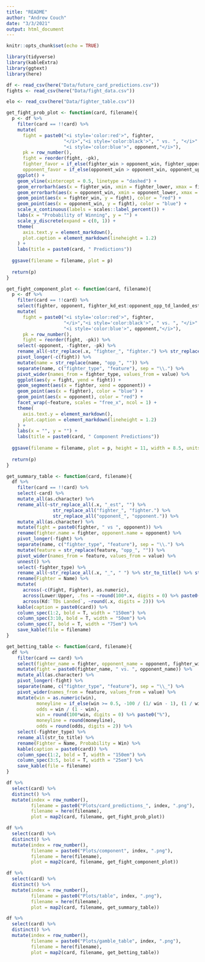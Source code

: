 ```yaml
---
title: "README"
author: "Andrew Couch"
date: "3/3/2021"
output: html_document
---
```


```r
knitr::opts_chunk$set(echo = TRUE)
```

```r
library(tidyverse)
library(kableExtra)
library(ggtext)
library(here)

df <- read_csv(here("Data/future_card_predictions.csv"))
fights <- read_csv(here("Data/fight_data.csv"))

elo <- read_csv(here("Data/fighter_table.csv"))
```


```r
get_fight_prob_plot <- function(card, filename){
  p <- df %>% 
    filter(card == !!card) %>% 
    mutate(
      fight = paste0("<i style='color:red'>", fighter, 
                     "</i>","<i style='color:black'>", " vs. ", "</i>" ,
                     "<i style='color:blue'>", opponent,"</i>"),
      pk = row_number(),
      fight = reorder(fight, -pk),
      fighter_favor = if_else(fighter_win > opponent_win, fighter_upper + 0.1, fighter_lower -0.1),
      opponent_favor = if_else(opponent_win > opponent_win, opponent_upper + 0.1, opponent_lower -0.1)) %>%   
    ggplot() + 
    geom_vline(xintercept = 0.5, linetype = "dashed") + 
    geom_errorbarh(aes(x = fighter_win, xmin = fighter_lower, xmax = fighter_upper, y = fight), color = "red") + 
    geom_errorbarh(aes(x = opponent_win, xmin = opponent_lower, xmax = opponent_upper, y = fight), color = "blue") + 
    geom_point(aes(x = fighter_win, y = fight), color = "red") + 
    geom_point(aes(x = opponent_win, y = fight), color = "blue") + 
    scale_x_continuous(labels = scales::label_percent()) + 
    labs(x = "Probability of Winning", y = "") +
    scale_y_discrete(expand = c(0, 1)) + 
    theme(
      axis.text.y = element_markdown(),
      plot.caption = element_markdown(lineheight = 1.2)
    ) + 
    labs(title = paste0(card, " Predictions"))
  
  ggsave(filename = filename, plot = p)
  
  return(p)
}

get_fight_component_plot <- function(card, filename){
  p <- df %>% 
    filter(card == !!card) %>%  
    select(fighter, opponent, fighter_kd_est:opponent_opp_td_landed_est) %>% 
    mutate(
      fight = paste0("<i style='color:red'>", fighter, 
                     "</i>","<i style='color:black'>", " vs. ", "</i>" ,
                     "<i style='color:blue'>", opponent,"</i>"),
      pk = row_number(),
      fight = reorder(fight, -pk)) %>% 
    select(-opponent, -fighter, -pk) %>% 
    rename_all(~str_replace(.x, "fighter_", "fighter.") %>% str_replace("opponent_", "opponent.")) %>% 
    pivot_longer(-c(fight)) %>% 
    mutate(name = str_replace(name, "opp_", "")) %>% 
    separate(name, c("fighter_type", "feature"), sep = "\\.") %>% 
    pivot_wider(names_from = fighter_type, values_from = value) %>% 
    ggplot(aes(y = fight, yend = fight)) + 
    geom_segment(aes(x = fighter, xend = opponent)) + 
    geom_point(aes(x = fighter), color = "blue") + 
    geom_point(aes(x = opponent), color = "red") + 
    facet_wrap(~feature, scales = "free_x", ncol = 1) + 
    theme(
      axis.text.y = element_markdown(),
      plot.caption = element_markdown(lineheight = 1.2)
    ) + 
    labs(x = "", y = "") + 
    labs(title = paste0(card, " Component Predictions"))
  
  ggsave(filename = filename, plot = p, height = 11, width = 8.5, units = "in")
  
  return(p)
}

get_summary_table <- function(card, filename){
  df %>% 
    filter(card == !!card) %>% 
    select(-card) %>% 
    mutate_all(as.character) %>% 
    rename_all(~str_replace_all(.x, "_est", "") %>% 
                 str_replace_all("fighter_", "fighter.") %>% 
                 str_replace_all("opponent_", "opponent.")) %>% 
    mutate_all(as.character) %>%
    mutate(fight = paste0(fighter, " vs ", opponent)) %>% 
    rename(fighter.name = fighter, opponent.name = opponent) %>% 
    pivot_longer(-fight) %>% 
    separate(name, c("fighter_type", "feature"), sep = "\\.") %>% 
    mutate(feature = str_replace(feature, "opp_", "")) %>% 
    pivot_wider(names_from = feature, values_from = value) %>% 
    unnest() %>% 
    select(-fighter_type) %>% 
    rename_all(~str_replace_all(.x, "_", " ") %>% str_to_title() %>% str_replace_all("Sig", "Sig.") %>% str_replace_all("Td", "TDs")) %>% 
    rename(Fighter = Name) %>%
    mutate(
      across(-c(Fight, Fighter), as.numeric),
      across(Lower:Upper, .fns = ~round(100*.x, digits = 0) %>% paste0("%")),
      across(Kd:`TDs Landed`, ~round(.x, digits = 2))) %>% 
    kable(caption = paste0(card)) %>% 
    column_spec(1:2, bold = T, width = "150em") %>% 
    column_spec(3:10, bold = T, width = "50em") %>% 
    column_spec(7, bold = T, width = "75em") %>% 
    save_kable(file = filename)
}

get_betting_table <- function(card, filename){
  df %>% 
    filter(card == card) %>% 
    select(fighter_name = fighter, opponent_name = opponent, fighter_win, opponent_win) %>% 
    mutate(fight = paste0(fighter_name, " vs. ", opponent_name)) %>% 
    mutate_all(as.character) %>% 
    pivot_longer(-fight) %>% 
    separate(name, c("fighter_type", "feature"), sep = "\\_") %>% 
    pivot_wider(names_from = feature, values_from = value) %>% 
    mutate(win = as.numeric(win),
           moneyline = if_else(win >= 0.5, -100 / (1/ win - 1), (1 / win - 1) * 100),
           odds = win / (1 - win),
           win = round(100*win, digits = 0) %>% paste0("%"),
           moneyline = round(moneyline),
           odds = round(odds, digits = 2)) %>% 
    select(-fighter_type) %>% 
    rename_all(str_to_title) %>% 
    rename(Fighter = Name, Probability = Win) %>% 
    kable(caption = paste0(card)) %>% 
    column_spec(1:2, bold = T, width = "150em") %>% 
    column_spec(3:5, bold = T, width = "25em") %>% 
    save_kable(file = filename)
}
```

```r
df %>% 
  select(card) %>% 
  distinct() %>% 
  mutate(index = row_number(),
         filename = paste0("Plots/card_predictions_", index, ".png"),
         filename = here(filename),
         plot = map2(card, filename, get_fight_prob_plot))

df %>% 
  select(card) %>% 
  distinct() %>% 
  mutate(index = row_number(),
         filename = paste0("Plots/component", index, ".png"),
         filename = here(filename),
         plot = map2(card, filename, get_fight_component_plot))

df %>% 
  select(card) %>% 
  distinct() %>% 
  mutate(index = row_number(),
         filename = paste0("Plots/table", index, ".png"),
         filename = here(filename),
         plot = map2(card, filename, get_summary_table))

df %>% 
  select(card) %>% 
  distinct() %>% 
  mutate(index = row_number(),
         filename = paste0("Plots/gamble_table", index, ".png"),
         filename = here(filename),
         plot = map2(card, filename, get_betting_table))
```